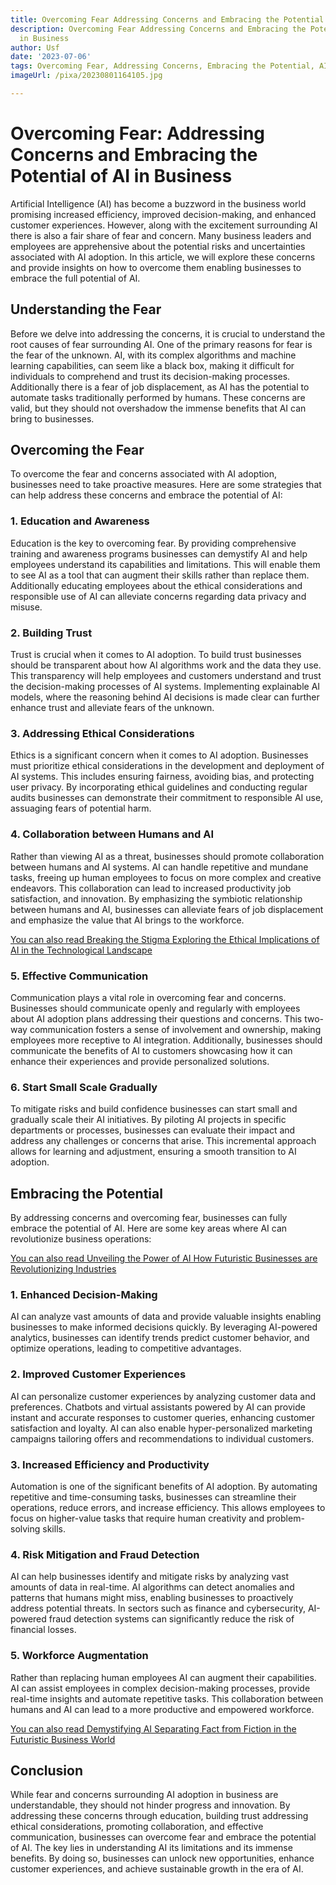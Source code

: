 ```yaml
---
title: Overcoming Fear Addressing Concerns and Embracing the Potential of AI in Business
description: Overcoming Fear Addressing Concerns and Embracing the Potential of AI
  in Business
author: Usf
date: '2023-07-06'
tags: Overcoming Fear, Addressing Concerns, Embracing the Potential, AI, Business
imageUrl: /pixa/20230801164105.jpg

---
```

# Overcoming Fear: Addressing Concerns and Embracing the Potential of AI in Business

Artificial  Intelligence (AI) has become a buzzword in the business world promising  increased efficiency, improved decision-making, and enhanced customer  experiences. However, along with the excitement surrounding AI there is also a fair share of fear and concern. Many business leaders and employees are apprehensive about the  potential risks and uncertainties associated with AI adoption.  In this article, we will explore these concerns and provide insights on how  to  overcome them enabling businesses to embrace the  full potential  of AI.

## Understanding the  Fear

Before  we delve into addressing  the concerns, it  is  crucial to understand the root causes of fear  surrounding AI. One  of the primary reasons for fear is the fear of  the unknown. AI,  with its complex algorithms and machine learning capabilities, can seem  like a black box, making it difficult for individuals to comprehend and trust its decision-making processes. Additionally there is a fear of job  displacement, as AI has the potential to automate tasks traditionally performed by humans. These concerns are valid, but they  should not overshadow the immense benefits  that AI can bring to businesses.

## Overcoming the Fear

To  overcome the fear and  concerns associated  with  AI  adoption, businesses need to take  proactive measures. Here are some strategies that can help address these concerns and embrace the  potential of  AI:

### 1. Education and Awareness

Education is the key to overcoming fear. By providing  comprehensive  training and awareness  programs businesses can demystify AI and help employees understand its capabilities and limitations. This will enable them to see  AI as  a tool that can augment their skills rather than replace them. Additionally educating employees about the ethical considerations and responsible use of AI can alleviate concerns regarding data privacy and misuse.

### 2. Building Trust

Trust is crucial when it comes to AI  adoption. To build trust businesses should be transparent about how AI algorithms work and the data they use. This transparency will help employees and customers understand and trust the decision-making processes of AI systems.  Implementing explainable AI models, where the reasoning behind AI decisions is made  clear can further enhance trust and alleviate fears of the unknown.

### 3. Addressing Ethical Considerations

Ethics is a significant concern when it  comes to AI adoption. Businesses  must prioritize ethical considerations  in the development and deployment of  AI systems. This includes ensuring fairness, avoiding bias, and protecting user privacy. By incorporating ethical guidelines and conducting regular audits businesses can demonstrate their commitment to responsible AI use, assuaging fears  of potential  harm.

### 4.  Collaboration between Humans and AI

Rather than viewing AI as a  threat,  businesses should promote collaboration between  humans and  AI systems. AI can handle repetitive and mundane  tasks, freeing up human employees to focus  on more complex and creative endeavors.  This collaboration can lead to increased productivity  job satisfaction, and innovation. By emphasizing the symbiotic relationship between humans and AI, businesses can alleviate fears of job displacement and  emphasize the value that AI brings to the workforce.

[You can also read Breaking  the Stigma Exploring the Ethical Implications of AI  in the Technological Landscape](Breaking%20the%20Stigma%20Exploring%20the%20Ethical%20Implications%20of%20AI%20in%20the%20Technological%20Landscape)


### 5.  Effective Communication

Communication plays  a  vital role in overcoming fear and  concerns. Businesses should communicate openly and regularly with employees about AI adoption plans addressing their  questions and concerns. This two-way communication fosters a sense of involvement and  ownership, making  employees more receptive to AI integration. Additionally, businesses should communicate the benefits of AI to customers showcasing how it can enhance their experiences and provide personalized solutions.

### 6. Start Small Scale Gradually

To mitigate risks and build confidence businesses can start small and gradually scale their AI initiatives. By piloting AI projects  in specific departments or processes, businesses can evaluate their impact and address any challenges or concerns that arise. This incremental approach allows for learning and adjustment, ensuring a  smooth transition to AI adoption.

## Embracing the Potential

By addressing concerns  and  overcoming fear, businesses can fully embrace the potential of AI. Here are some key areas where AI can revolutionize business operations:

[You can  also read Unveiling the Power of AI How Futuristic Businesses are Revolutionizing Industries](Unveiling%20the%20Power%20of%20AI%20How%20Futuristic%20Businesses%20are%20Revolutionizing%20Industries)


### 1. Enhanced Decision-Making

AI can analyze vast amounts of data and provide  valuable insights enabling businesses to  make informed decisions quickly. By leveraging AI-powered analytics, businesses can identify trends predict customer behavior, and optimize operations, leading to competitive advantages.

### 2. Improved Customer Experiences

AI  can personalize customer experiences by  analyzing customer data and preferences. Chatbots and virtual assistants powered by AI can provide instant and accurate  responses to customer queries, enhancing customer satisfaction and loyalty. AI  can also enable hyper-personalized marketing campaigns tailoring offers and recommendations to  individual customers.

### 3. Increased Efficiency and Productivity

Automation is one  of  the significant benefits of AI adoption. By automating repetitive and time-consuming tasks, businesses  can streamline their operations, reduce errors, and increase  efficiency.  This allows employees to focus  on higher-value tasks that require  human creativity and problem-solving skills.

### 4. Risk Mitigation and Fraud Detection

AI can  help businesses identify and mitigate risks by analyzing vast  amounts of data in real-time. AI algorithms can detect anomalies and patterns that humans might miss, enabling businesses to proactively address potential threats. In sectors such as finance and cybersecurity, AI-powered fraud detection systems can significantly reduce the risk of financial losses.

### 5. Workforce  Augmentation

Rather than  replacing human employees AI can augment their capabilities. AI can  assist employees in complex decision-making processes, provide real-time insights and automate repetitive tasks.  This collaboration between humans and AI can lead  to a more productive and empowered workforce.

[You can also read Demystifying AI  Separating Fact from Fiction in the Futuristic Business World](Demystifying%20AI%20Separating%20Fact%20from%20Fiction%20in%20the%20Futuristic%20Business%20World)


##  Conclusion

While fear and concerns surrounding AI adoption in business are understandable, they should not  hinder progress and innovation. By addressing these concerns through education, building  trust addressing ethical  considerations, promoting collaboration,  and effective  communication, businesses can overcome fear  and embrace the potential of AI. The key lies in understanding AI its limitations and its immense benefits. By doing so, businesses can unlock new opportunities, enhance customer experiences, and achieve sustainable  growth in the era  of AI.